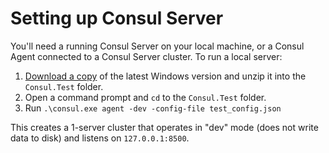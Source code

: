 # Setting up Consul Server

You'll need a running Consul Server on your local machine, or a Consul
Agent connected to a Consul Server cluster. To run a local server:

1. [Download a copy](https://www.consul.io/downloads.html) of the latest Windows
version and unzip it into the `Consul.Test` folder.
2. Open a command prompt and `cd` to the `Consul.Test` folder.
3. Run `.\consul.exe agent -dev -config-file test_config.json`

This creates a 1-server cluster that operates in "dev" mode (does not
write data to disk) and listens on `127.0.0.1:8500`.
